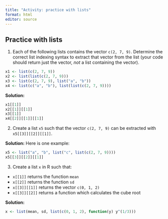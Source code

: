 ```yaml
---
title: "Activity: practice with lists"
format: html
editor: source
---
```


## Practice with lists

1. Each of the following lists contains the vector `c(2, 7, 9)`. Determine the correct list indexing syntax to extract that vector from the list (your code should return just the vector, *not* a list containing the vector).

```r
x1 <- list(c(2, 7, 9))
x2 <- list(list(c(2, 7, 9)))
x3 <- list(c(2, 7, 9), list("a", "b"))
x4 <- list(c("a", "b"), list(list(c(2, 7, 9))))
```

**Solution:**

```r
x1[[1]]
x2[[1]][[1]]
x3[[1]]
x4[[2]][[1]][[1]]
```


2. Create a list `x5` such that the vector `c(2, 7, 9)` can be extracted with `x5[[3]][[2]][[1]]`.

**Solution:** Here is one example:

```r
x5 <- list("a", "b", list("c", list(c(2, 7, 9))))
x5[[3]][[2]][[1]]
```


3. Create a list `x` in R such that:

* `x[[1]]` returns the function `mean`
* `x[[2]]` returns the function `sd`
* `x[[3]][[1]]` returns the vector `c(0, 1, 2)`
* `x[[3]][[2]]` returns a function which calculates the cube root

**Solution:**

```r
x <- list(mean, sd, list(c(0, 1, 2), function(y) y^(1/3)))
```



